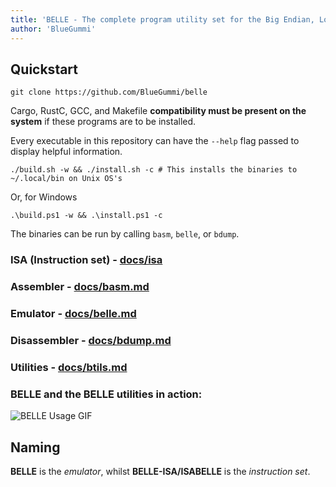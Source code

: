 ```yaml
---
title: 'BELLE - The complete program utility set for the Big Endian, Low Level Emulator'
author: 'BlueGummi'
---
```


## Quickstart

```
git clone https://github.com/BlueGummi/belle
```


Cargo, RustC, GCC, and Makefile **compatibility must be present on the system** if these programs are to be installed.

Every executable in this repository can have the `--help` flag passed to display helpful information.


```
./build.sh -w && ./install.sh -c # This installs the binaries to ~/.local/bin on Unix OS's
```

Or, for Windows

```pwsh
.\build.ps1 -w && .\install.ps1 -c
```

The binaries can be run by calling `basm`, `belle`, or `bdump`.

### ISA (Instruction set) - [docs/isa](isa)

### Assembler - [docs/basm.md](basm.md)

### Emulator - [docs/belle.md](belle.md)

### Disassembler - [docs/bdump.md](bdump.md)

### Utilities - [docs/btils.md](btils.md)

### BELLE and the BELLE utilities in action:
![BELLE Usage GIF](belle-usage.gif)


## Naming

**BELLE** is the *emulator*, whilst **BELLE-ISA/ISABELLE** is the *instruction set*.

